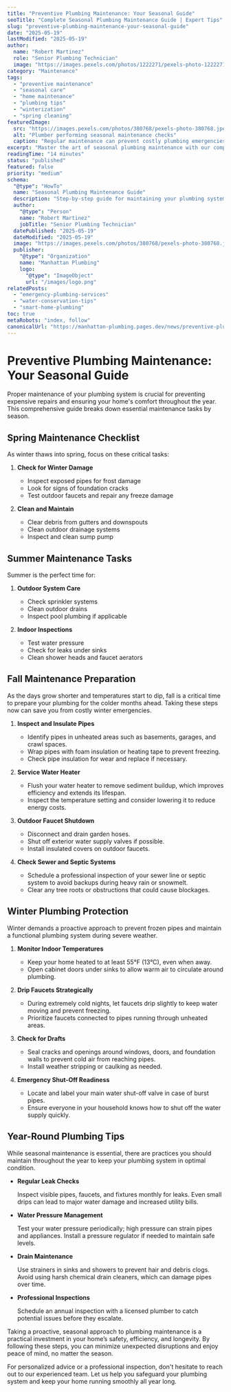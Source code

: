 ```yaml
---
title: "Preventive Plumbing Maintenance: Your Seasonal Guide"
seoTitle: "Complete Seasonal Plumbing Maintenance Guide | Expert Tips"
slug: "preventive-plumbing-maintenance-your-seasonal-guide"
date: "2025-05-19"
lastModified: "2025-05-19"
author:
  name: "Robert Martinez"
  role: "Senior Plumbing Technician"
  image: "https://images.pexels.com/photos/1222271/pexels-photo-1222271.jpeg?auto=compress&cs=tinysrgb&w=1260&h=750&dpr=2"
category: "Maintenance"
tags:
  - "preventive maintenance"
  - "seasonal care"
  - "home maintenance"
  - "plumbing tips"
  - "winterization"
  - "spring cleaning"
featuredImage:
  src: "https://images.pexels.com/photos/380768/pexels-photo-380768.jpeg?auto=compress&cs=tinysrgb&w=1260&h=750&dpr=2"
  alt: "Plumber performing seasonal maintenance checks"
  caption: "Regular maintenance can prevent costly plumbing emergencies"
excerpt: "Master the art of seasonal plumbing maintenance with our comprehensive guide. Learn essential tasks for each season to keep your plumbing system running smoothly year-round and prevent costly emergencies."
readingTime: "14 minutes"
status: "published"
featured: false
priority: "medium"
schema:
  "@type": "HowTo"
  name: "Seasonal Plumbing Maintenance Guide"
  description: "Step-by-step guide for maintaining your plumbing system throughout the year"
  author:
    "@type": "Person"
    name: "Robert Martinez"
    jobTitle: "Senior Plumbing Technician"
  datePublished: "2025-05-19"
  dateModified: "2025-05-19"
  image: "https://images.pexels.com/photos/380768/pexels-photo-380768.jpeg?auto=compress&cs=tinysrgb&w=1260&h=750&dpr=2"
  publisher:
    "@type": "Organization"
    name: "Manhattan Plumbing"
    logo:
      "@type": "ImageObject"
      url: "/images/logo.png"
relatedPosts:
  - "emergency-plumbing-services"
  - "water-conservation-tips"
  - "smart-home-plumbing"
toc: true
metaRobots: "index, follow"
canonicalUrl: "https://manhattan-plumbing.pages.dev/news/preventive-plumbing-maintenance"
---
```


# Preventive Plumbing Maintenance: Your Seasonal Guide

Proper maintenance of your plumbing system is crucial for preventing expensive repairs and ensuring
your home's comfort throughout the year. This comprehensive guide breaks down essential maintenance
tasks by season.

## Spring Maintenance Checklist

As winter thaws into spring, focus on these critical tasks:

1. **Check for Winter Damage**

   - Inspect exposed pipes for frost damage
   - Look for signs of foundation cracks
   - Test outdoor faucets and repair any freeze damage

2. **Clean and Maintain**
   - Clear debris from gutters and downspouts
   - Clean outdoor drainage systems
   - Inspect and clean sump pump

## Summer Maintenance Tasks

Summer is the perfect time for:

1. **Outdoor System Care**

   - Check sprinkler systems
   - Clean outdoor drains
   - Inspect pool plumbing if applicable

2. **Indoor Inspections**
   - Test water pressure
   - Check for leaks under sinks
   - Clean shower heads and faucet aerators

## Fall Maintenance Preparation

As the days grow shorter and temperatures start to dip, fall is a critical time to prepare your
plumbing for the colder months ahead. Taking these steps now can save you from costly winter
emergencies.

1. **Inspect and Insulate Pipes**

   - Identify pipes in unheated areas such as basements, garages, and crawl spaces.
   - Wrap pipes with foam insulation or heating tape to prevent freezing.
   - Check pipe insulation for wear and replace if necessary.

2. **Service Water Heater**

   - Flush your water heater to remove sediment buildup, which improves efficiency and extends its
     lifespan.
   - Inspect the temperature setting and consider lowering it to reduce energy costs.

3. **Outdoor Faucet Shutdown**

   - Disconnect and drain garden hoses.
   - Shut off exterior water supply valves if possible.
   - Install insulated covers on outdoor faucets.

4. **Check Sewer and Septic Systems**

   - Schedule a professional inspection of your sewer line or septic system to avoid backups during
     heavy rain or snowmelt.
   - Clear any tree roots or obstructions that could cause blockages.

## Winter Plumbing Protection

Winter demands a proactive approach to prevent frozen pipes and maintain a functional plumbing
system during severe weather.

1. **Monitor Indoor Temperatures**

   - Keep your home heated to at least 55°F (13°C), even when away.
   - Open cabinet doors under sinks to allow warm air to circulate around plumbing.

2. **Drip Faucets Strategically**

   - During extremely cold nights, let faucets drip slightly to keep water moving and prevent
     freezing.
   - Prioritize faucets connected to pipes running through unheated areas.

3. **Check for Drafts**

   - Seal cracks and openings around windows, doors, and foundation walls to prevent cold air from
     reaching pipes.
   - Install weather stripping or caulking as needed.

4. **Emergency Shut-Off Readiness**

   - Locate and label your main water shut-off valve in case of burst pipes.
   - Ensure everyone in your household knows how to shut off the water supply quickly.

## Year-Round Plumbing Tips

While seasonal maintenance is essential, there are practices you should maintain throughout the year
to keep your plumbing system in optimal condition.

- **Regular Leak Checks**

  Inspect visible pipes, faucets, and fixtures monthly for leaks. Even small drips can lead to major
  water damage and increased utility bills.

- **Water Pressure Management**

  Test your water pressure periodically; high pressure can strain pipes and appliances. Install a
  pressure regulator if needed to maintain safe levels.

- **Drain Maintenance**

  Use strainers in sinks and showers to prevent hair and debris clogs. Avoid using harsh chemical
  drain cleaners, which can damage pipes over time.

- **Professional Inspections**

  Schedule an annual inspection with a licensed plumber to catch potential issues before they
  escalate.

Taking a proactive, seasonal approach to plumbing maintenance is a practical investment in your
home’s safety, efficiency, and longevity. By following these steps, you can minimize unexpected
disruptions and enjoy peace of mind, no matter the season.

For personalized advice or a professional inspection, don't hesitate to reach out to our experienced
team. Let us help you safeguard your plumbing system and keep your home running smoothly all year
long.
